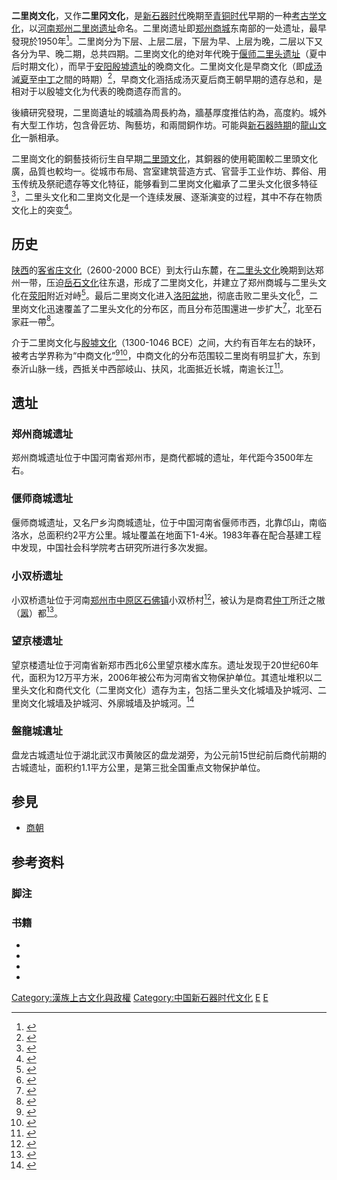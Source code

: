 {{coord|34.754|N|113.676|E|display=title|region:CN-41_type:landmark_dim:1800}}
{{Infobox archaeological culture
|name        = 二里崗文化
|map         = File:Erligang map.svg
|mapalt      = 
|altnames    =
|horizon     =
|region      = {{CHN}}
|period      = [[中國青銅器|中國青銅時代]]
|dates       = 約前1500年 – 前1300年
|typesite    = [[二里崗|二里崗]]
|majorsites  =
|extra       =
|precededby  = [[二里頭文化|二里頭文化]]
|followedby  =
|module = 
}}
'''二里岗文化'''，又作'''二里冈文化'''，是[[新石器时代|新石器时代]]晚期至[[青铜时代|青铜时代]]早期的一种[[考古学文化|考古学文化]]，以[[河南省|河南]][[郑州市|郑州]][[二里岗遗址|二里岗遗址]]命名。二里岗遗址即[[郑州商城遗址|郑州商城]]东南部的一处遗址，最早發現於1950年<ref>{{cite web|title=二里岗文化的艺术和考古|url=http://www.chnmuseum.cn/tabid/138/InfoID/96734/frtid/40/Default.aspx|website=中国国家博物馆|publisher=文汇报|accessdate=2017-04-18|date=2014-01-13}}{{Dead link|date=2018年6月 |bot=InternetArchiveBot |fix-attempted=no }}</ref>。二里岗分为下层、上层二层，下层为早、上层为晚，二层以下又各分为早、晚二期，总共四期。二里岗文化的绝对年代晚于[[偃师市|偃师]][[二里头遗址|二里头遗址]]（夏中后时期文化），而早于[[安阳市|安阳]][[殷墟|殷墟遗址]]的晚商文化。二里岗文化是早商文化（即[[商汤|成汤]]滅[[夏朝|夏]]至[[中丁|中丁]]之間的時期）<ref>{{Cite book|title=《[[中国断代史系列|中国断代史系列]]—中华远古史》|author=[[王玉哲|王玉哲]]|publisher=[[上海人民出版社|上海人民出版社]]|date=2000年7月|isbn=7-208-03283-1}}</ref>，早商文化涵括成汤灭夏后商王朝早期的遗存总和，是相对于以殷墟文化为代表的晚商遗存而言的。

後續研究發現，二里崗遺址的城牆為周長約為{{convert|7|km|mi|sigfig=1}}，牆基厚度推估約為{{convert|20|m|ft}}，高度約{{convert|8|m|ft}}。城外有大型工作坊，包含骨匠坊、陶藝坊，和兩間銅作坊。可能與[[新石器時期|新石器時期]]的[[龍山文化|龍山文化]]一脈相承。

二里崗文化的銅藝技術衍生自早期[[二里頭文化|二里頭文化]]，其銅器的使用範圍較二里頭文化廣，品質也較均一。從城市布局、宫室建筑营造方式、官营手工业作坊、葬俗、用玉传统及祭祀遗存等文化特征，能够看到二里岗文化繼承了二里头文化很多特征<ref name=桑栎>{{Cite web|url=http://www.cssn.cn/kgx/kgxllykgxs/201707/t20170704_3568841.shtml|title=文化因素分析方法的省思——以二里岗文化的研究为例|accessdate=|author=|date=2017年|work=|publisher=桑栎|language=|archive-date=2020-06-30|archive-url=https://web.archive.org/web/20200630030441/http://www.cssn.cn/kgx/kgxllykgxs/201707/t20170704_3568841.shtml|dead-url=no}}</ref>，二里头文化和二里岗文化是一个连续发展、逐渐演变的过程，其中不存在物质文化上的突变<ref>{{Cite web|url=https://web.archive.org/web/20180714031015if_/http://paper.people.com.cn/rmrb/html/2018-05/22/nw.D110000renmrb_20180522_2-24.htm|title=探索夏文化，方法与发现同样重要|accessdate=|deadurl=yes|archiveurl=http://paper.people.com.cn/rmrb/html/2018-05/22/nw.D110000renmrb_20180522_2-24.htm|archivedate=2018-07-01}}</ref>。

==历史==
{{main|龙山文化|二里頭文化|殷墟}}
[[陕西|陕西]]的[[客省庄文化|客省庄文化]]（2600-2000 BCE）到太行山东麓，在[[二里头文化|二里头文化]]晚期到达郑州一带，压迫[[岳石文化|岳石文化]]往东退，形成了二里岗文化，并建立了郑州商城与二里头文化在[[荥阳|荥阳]]附近对峙<ref>{{cite book|author1=邹衡|title=商周考古学论文集|date=1980|publisher=文物出版社|location=北京|pages=183-219|chapter=论汤都郑毫及其前后的迁徙}}</ref>。最后二里岗文化进入[[洛阳盆地|洛阳盆地]]，彻底击败二里头文化<ref>{{cite book|author1=黃銘崇|title=中國史新論：古代文明的形成分冊|date=2016|publisher=聯經出版事業公司|isbn=9860481725|pages=18}}</ref>，二里岗文化迅速覆盖了二里头文化的分布区，而且分布范围還进一步扩大<ref name=都>{{Cite web |url=http://www.qhass.org/Page/ArtDis.aspx?id=6444 |title=大都无城 |accessdate= |author= |date=2014年 |work= |publisher=许宏 |language= |archive-date=2020-06-30 |archive-url=https://web.archive.org/web/20200630030522/http://www.qhass.org/Page/ArtDis.aspx?id=6444 |dead-url=no }}</ref>，北至石家莊一帶<ref>{{Cite web|url=https://web.archive.org/web/20180714025404/http://new.sjz.gov.cn/col/1493197321295/2017/04/26/1493197593806.html|title=古代文化遗址|accessdate=|deadurl=yes|archiveurl=http://new.sjz.gov.cn/col/1493197321295/2017/04/26/1493197593806.html|archivedate=2018-07-01}}</ref>。

介于二里岗文化与[[殷墟文化|殷墟文化]]（1300-1046 BCE）之间，大约有百年左右的缺环，被考古学界称为“中商文化”<ref>{{cite journal|author1=唐际根|title=中商文化研究|journal=考古学报|date=1999|issue=4|page=393-420}}</ref><ref>{{cite journal|author1=王震中|title=“中商文化”概念的意义及其相关问题|journal=考古与文物|date=2006|issue=01|page=44-49}}</ref>，中商文化的分布范围较二里岗有明显扩大，东到泰沂山脉一线，西抵关中西部岐山、扶风，北面抵近长城，南逾长江<ref>{{cite journal|author1=孙晓鹏、韦姗杉|title=“九世之乱”的考古学初步观察|journal=|date=2015|issue=|page=}}</ref>。

==遗址==
{{Location map+|China Northern Plain relief|width=300|float=|caption=二里崗文化的代表遺址（地標可點選）|places=
  {{Location map~|China Northern Plain relief|lat=34.754|long=113.676|position=right|label_size=75 |label=[[二里岗遗址|二里岗遗址]]}}
  {{Location map~|China Northern Plain relief|lat=31.675|long=114.264|position=right|label_size=75 |label=[[盤龍城遺址|盤龍城遺址]]}}
}}
===郑州商城遗址===
{{main|郑州商城遗址}}
郑州商城遗址位于中国河南省郑州市，是商代都城的遗址，年代距今3500年左右。

===偃师商城遗址===
{{main|偃师商城遗址}}
偃师商城遗址，又名尸乡沟商城遗址，位于中国河南省偃师市西，北靠邙山，南临洛水，总面积约2平方公里。城址覆盖在地面下1-4米。1983年春在配合基建工程中发现，中国社会科学院考古研究所进行多次发掘。

===小双桥遗址===
{{main|小双桥遗址}}
小双桥遗址位于河南[[郑州市|郑州市]][[中原区_(郑州市)|中原区]][[石佛镇_(郑州市)|石佛镇]]小双桥村<ref name="a1">{{Cite web |url=http://wwj.zhengzhou.gov.cn/country/266890.jhtml |title=小双桥遗址 |accessdate=2017-03-18 |author= |date=2016-07-26 |work= |publisher=郑州市文物局网站 |language=Zh-hans |archive-url=https://web.archive.org/web/20170318172720/http://wwj.zhengzhou.gov.cn/country/266890.jhtml |archive-date=2017-03-18 |dead-url=yes }}</ref>，被认为是商君[[中丁|仲丁]]所迁之隞（[[嚣|嚣]]）都<ref>{{Cite web |url=http://www.lwdf.cn/article_2757_2.html |title=郑州：“少年老城”发掘记 |accessdate=2017-03-18 |author=赵富海 |date=2016-11-10 |work= |publisher=瞭望东方周刊网站 |language=Zh-hans |archive-url=https://web.archive.org/web/20170318085129/http://www.lwdf.cn/article_2757_2.html |archive-date=2017-03-18 |dead-url=yes }}</ref>。
===望京楼遗址===
望京楼遗址位于河南省新郑市西北6公里望京楼水库东。遗址发现于20世纪60年代，面积为12万平方米，2006年被公布为河南省文物保护单位。其遗址堆积以二里头文化和商代文化（二里岗文化）遗存为主，包括二里头文化城墙及护城河、二里岗文化城墙及护城河、外廓城墙及护城河。<ref>{{cite web|author1=张松林|author2=吴倩|title=新郑望京楼发现：二里头文化和二里岗文化城址|url=http://www.wenbao.net/wbw_admin/news_view.asp?newsid=2224|website=中国历史文化遗产保护网|publisher=中国文物报|accessdate=2017-04-18|archive-date=2017-04-19|archive-url=https://web.archive.org/web/20170419102852/http://www.wenbao.net/wbw_admin/news_view.asp?newsid=2224|dead-url=no}}</ref>

===盤龍城遺址===
{{main|盤龍城遺址}}
盘龙古城遗址位于湖北武汉市黄陂区的盘龙湖旁，为公元前15世纪前后商代前期的古城遗址，面积约1.1平方公里，是第三批全国重点文物保护单位。

== 参見 ==
*[[商朝|商朝]]
== 参考资料 ==
===脚注===
{{reflist|2}}
===书籍===
* {{citation
  | chapter = Shang Archaeology | pages = 124–231
  | first = Robert | last = Bagley
  | title = The Cambridge History of Ancient China
  | editor1-first = Michael | editor1-last = Loewe
  | editor2-first = Edward L. | editor2-last = Shaughnessy
  | location = Cambridge | publisher = Cambridge University Press | year = 1999
  | isbn = 978-0-521-47030-8
  | ref = none
  | postscript = .
  }}
* {{citation
  | title = The products of minds as well as of hands: production of prestige goods in the Neolithic and early state periods of China
  | last = Liu | first = Li
  | journal = Asian Perspectives: the Journal of Archaeology for Asia and the Pacific
  | volume = 42 | issue = 1 | pages = 1–40
  | doi = 10.1353/asi.2003.0025
  | ref = none
  | postscript = .
  }}
*{{citation | author=Fong, Wen (ed.) | title=The great bronze age of China: an exhibition from the People's Republic of China | url=http://cdm16028.contentdm.oclc.org/cdm/compoundobject/collection/p15324coll10/id/107906 | location=New York | publisher=The Metropolitan Museum of Art | year=1980 | isbn=0870992260 | accessdate=2015-05-14 | archive-date=2013-12-24 | archive-url=https://web.archive.org/web/20131224105401/http://cdm16028.contentdm.oclc.org/cdm/compoundobject/collection/p15324coll10/id/107906 | dead-url=no }}
*{{citation| author=Kyle Steinke| title=Art and Archaeology of the Erligang Civilization| url=http://press.princeton.edu/titles/10122.html| publisher=普林斯顿大学出版社| year=2014| isbn=9780691159942| accessdate=2017-04-18| archive-date=2019-05-15| archive-url=https://web.archive.org/web/20190515070339/https://press.princeton.edu/titles/10122.html| dead-url=no}}

{{Neolithic cultures of China}}

[[Category:漢族上古文化與政權|Category:漢族上古文化與政權]]
[[Category:中国新石器时代文化|Category:中国新石器时代文化]]
[[Category:河南新石器时代|E]]
[[Category:河南青铜时代|E]]